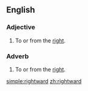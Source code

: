 ==English==
===Adjective===
{{en-adj}}

#To or from the [[right]].

===Adverb===
{{en-adv}}

#To or from the [[right]].

[[simple:rightward]]
[[zh:rightward]]